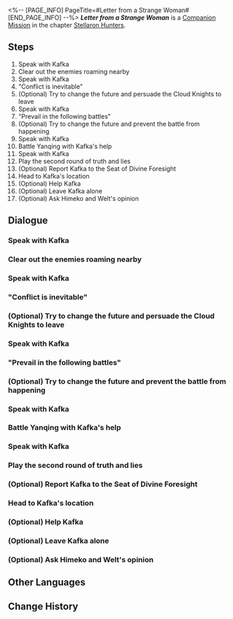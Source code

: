<%-- [PAGE_INFO]
PageTitle=#Letter from a Strange Woman#
[END_PAGE_INFO] --%>
{{Stub|Dialogue, characters, and location(s)}}
{{Mission Infobox
|id            = 6020201
|title         = 
|image         = Mission Letter from a Strange Woman.png
|type          = Companion
|event_name    = 
|chapter       = Stellaron Hunters (Companion Mission Chapter)
|requirements  = [[Trailblaze Mission]] ''[[A Dragon Gallant, Its Ocean Distant]]'' completed
|summary       = You have received a letter from Kafka. Like the ever-changing nature of fate, her words contain both truth and falsehood, hinting about your future.
|characters    = <!--characters that appear in this mission-->
|startLocation = <!--location as it intially appears on the mission screen-->
|world         = <!--i.e. Penacony-->
|area          = <!--i.e. A Child's Dream-->
|prev          = 
|next          = 
|exp           = 300
|credits       = 60000
|stellarJade   = 
|other         = {{Card List|Traveler's Guide*6; Lost Crystal*6; Obsidian of Desolation*6; "Hunter's Intuition"*1|delim=;}}
}}
'''''Letter from a Strange Woman''''' is a [[Companion Mission]] in the chapter [[Stellaron Hunters (Companion Mission Chapter)|Stellaron Hunters]].

==Steps==
# Speak with Kafka
# Clear out the enemies roaming nearby
# Speak with Kafka
# "Conflict is inevitable"
# (Optional) Try to change the future and persuade the Cloud Knights to leave
# Speak with Kafka
# "Prevail in the following battles"
# (Optional) Try to change the future and prevent the battle from happening
# Speak with Kafka
# Battle Yanqing with Kafka's help
# Speak with Kafka
# Play the second round of truth and lies
# (Optional) Report Kafka to the Seat of Divine Foresight
# Head to Kafka's location
# (Optional) Help Kafka
# (Optional) Leave Kafka alone
# (Optional) Ask Himeko and Welt's opinion

<!--
==Gameplay Notes==

--><!--
==Trial Character==

-->
==Dialogue==
{{Stub Dialogue}}
{{Dialogue Start}}
:{{tx}}
{{Dialogue End}}

===Speak with Kafka===
{{Mission Description|type=companion|location=<!--to be added-->|update|You received a message from Kafka claiming that she is in trouble and requires your help. Do you go to her rescue? ...Or rather, do you believe her?}}
{{Dialogue Start}}
:{{tx}}
{{Dialogue End}}

===Clear out the enemies roaming nearby===
{{Mission Description|type=companion|location=<!--to be added-->|update|Does "choice" really exist? From Kafka's perspective, all choices are illusions and merely represent predetermined possibilities. Free will does not exist, and your presence here is clear proof of that. Her ideas are somewhat pessimistic and nihilistic, and you can either accept or reject them.}}
{{Dialogue Start}}
:{{tx}}
{{Dialogue End}}

===Speak with Kafka===
{{Mission Description|type=companion|location=<!--to be added-->|update|Does "choice" really exist? From Kafka's perspective, all choices are illusions and merely represent predetermined possibilities. Free will does not exist, and your presence here is clear proof of that. Her ideas are somewhat pessimistic and nihilistic, and you can either accept or reject them.}}
{{Dialogue Start}}
:{{tx}}
{{Dialogue End}}

==="Conflict is inevitable"===
{{Mission Description|type=companion|location=<!--to be added-->|update|Does "choice" really exist? From Kafka's perspective, all choices are illusions and merely represent predetermined possibilities. Free will does not exist, and your presence here is clear proof of that. Her ideas are somewhat pessimistic and nihilistic, and you can either accept or reject them.}}
{{Dialogue Start}}
:{{tx}}
{{Dialogue End}}

===(Optional) Try to change the future and persuade the Cloud Knights to leave===
{{Mission Description|type=companion|location=<!--to be added-->|update|Does "choice" really exist? From Kafka's perspective, all choices are illusions and merely represent predetermined possibilities. Free will does not exist, and your presence here is clear proof of that. Her ideas are somewhat pessimistic and nihilistic, and you can either accept or reject them.}}
{{Dialogue Start}}
:{{tx}}
{{Dialogue End}}

===Speak with Kafka===
{{Mission Description|type=companion|location=<!--to be added-->|update|Does "choice" really exist? From Kafka's perspective, all choices are illusions and merely represent predetermined possibilities. Free will does not exist, and your presence here is clear proof of that. Her ideas are somewhat pessimistic and nihilistic, and you can either accept or reject them.}}
{{Dialogue Start}}
:{{tx}}
{{Dialogue End}}

==="Prevail in the following battles"===
{{Mission Description|type=companion|location=<!--to be added-->|update|Does "choice" really exist? From Kafka's perspective, all choices are illusions and merely represent predetermined possibilities. Free will does not exist, and your presence here is clear proof of that. Her ideas are somewhat pessimistic and nihilistic, and you can either accept or reject them.}}
{{Dialogue Start}}
:{{tx}}
{{Dialogue End}}

===(Optional) Try to change the future and prevent the battle from happening===
{{Mission Description|type=companion|location=<!--to be added-->|update|Does "choice" really exist? From Kafka's perspective, all choices are illusions and merely represent predetermined possibilities. Free will does not exist, and your presence here is clear proof of that. Her ideas are somewhat pessimistic and nihilistic, and you can either accept or reject them.}}
{{Dialogue Start}}
:{{tx}}
{{Dialogue End}}

===Speak with Kafka===
{{Mission Description|type=companion|location=<!--to be added-->|update|Does "choice" really exist? From Kafka's perspective, all choices are illusions and merely represent predetermined possibilities. Free will does not exist, and your presence here is clear proof of that. Her ideas are somewhat pessimistic and nihilistic, and you can either accept or reject them.}}
{{Dialogue Start}}
:{{tx}}
{{Dialogue End}}

===Battle Yanqing with Kafka's help===
{{Mission Description|type=companion|location=<!--to be added-->|update|The game of truth and lies has entered its second round. What does Kafka hope to gain from this game? Perhaps just some entertainment. But from the truthful and false answers, you can finally find answers to things you've been curious about for a long time. As for which answers are true or false...}}
{{Dialogue Start}}
:{{tx}}
{{Dialogue End}}

===Speak with Kafka===
{{Mission Description|type=companion|location=<!--to be added-->|update|The game of truth and lies has entered its second round. What does Kafka hope to gain from this game? Perhaps just some entertainment. But from the truthful and false answers, you can finally find answers to things you've been curious about for a long time. As for which answers are true or false...}}
{{Dialogue Start}}
:{{tx}}
{{Dialogue End}}

===Play the second round of truth and lies===
{{Mission Description|type=companion|location=<!--to be added-->|update|The game of truth and lies has entered its second round. What does Kafka hope to gain from this game? Perhaps just some entertainment. But from the truthful and false answers, you can finally find answers to things you've been curious about for a long time. As for which answers are true or false...}}
{{Dialogue Start}}
:{{tx}}
{{Dialogue End}}

===(Optional) Report Kafka to the Seat of Divine Foresight===
{{Mission Description|type=companion|location=<!--to be added-->|update|You received a message from Kafka claiming that she is in trouble and requires your help. Do you go to her rescue? ...Or rather, do you believe her?}}
{{Dialogue Start}}
:{{tx}}
{{Dialogue End}}

===Head to Kafka's location===
{{Mission Description|type=companion|location=<!--to be added-->|update|You received a message from Kafka claiming that she is in trouble and requires your help. Do you go to her rescue? ...Or rather, do you believe her?}}
{{Dialogue Start}}
:{{tx}}
{{Dialogue End}}

===(Optional) Help Kafka===
{{Mission Description|type=companion|location=<!--to be added-->|update|So Blade is still aboard the Xianzhou and is still wanted. Kafka plans to use her Spirit Whisper to suppress Blade's mara-struck condition, hoping that you would protect her while she uses her ability.}}
{{Dialogue Start}}
:{{tx}}
{{Dialogue End}}

===(Optional) Leave Kafka alone===
{{Mission Description|type=companion|location=<!--to be added-->|update|So Blade is still aboard the Xianzhou and is still wanted. Kafka plans to use her Spirit Whisper to suppress Blade's mara-struck condition, hoping that you would protect her while she uses her ability.}}
{{Dialogue Start}}
:{{tx}}
{{Dialogue End}}

===(Optional) Ask Himeko and Welt's opinion===
{{Mission Description|type=companion|location=<!--to be added-->|update|You received a message from Kafka claiming that she is in trouble and requires your help. Do you go to her rescue? ...Or rather, do you believe her?}}
{{Dialogue Start}}
:{{tx}}
{{Dialogue End}}

==Other Languages==
{{Other Languages
|en   = Letter from a Strange Woman
|zhs  = 陌生女人的来信
|zht  = 陌生女子的來信
|ja   = 見知らぬ女性からの手紙
|ko   = 낯선 여인의 편지
|es   = Carta de una mujer desconocida
|fr   = Lettre d'une femme étrange
|ru   = Письмо незнакомки
|th   = จดหมายจากหญิงแปลกหน้า
|vi   = Bức Thư Từ Người Phụ Nữ Xa Lạ
|de   = Brief einer unbekannten Frau
|id   = Surat dari Wanita Misterius
|pt   = Carta de uma Mulher Estranha
}}

==Change History==
{{Change History|1.2}}
